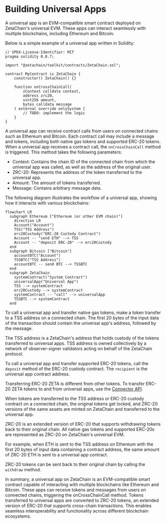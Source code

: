 
# Building Universal Apps

A universal app is an EVM-compatible smart contract deployed on ZetaChain's
universal EVM. These apps can interact seamlessly with multiple blockchains,
including Ethereum and Bitcoin.

Below is a simple example of a universal app written in Solidity:

```solidity
// SPDX-License-Identifier: MIT
pragma solidity 0.8.7;

import "@zetachain/toolkit/contracts/ZetaChain.sol";

contract MyContract is ZetaChain {
    constructor() ZetaChain() {}

    function onCrossChainCall(
        zContext calldata context,
        address zrc20,
        uint256 amount,
        bytes calldata message
    ) external override onlySystem {
        // TODO: implement the logic
    }
}
```

A universal app can receive contract calls from users on connected chains such
as Ethereum and Bitcoin. Each contract call may include a message and tokens,
including both native gas tokens and supported ERC-20 tokens. When a universal
app receives a contract call, the `onCrossChainCall` method is triggered. This
method takes the following parameters:

* Context: Contains the chain ID of the connected chain from which the universal
  app was called, as well as the address of the original user.
* ZRC-20: Represents the address of the token transferred to the universal app.
* Amount: The amount of tokens transferred.
* Message: Contains arbitrary message data.

The following diagram illustrates the workflow of a universal app, showing how
it interacts with various blockchains:

```mermaid
flowchart LR
  subgraph Ethereum ["Ethereum (or other EVM chain)"]
    direction LR
    Account("Account")
    TSS("TSS Address")
    erc20Custody("ERC-20 Custody Contract")
    Account -- "send ETH" --> TSS
    Account -- "deposit ERC-20" --> erc20Custody
  end
  subgraph Bitcoin ["Bitcoin"]
    accountBTC("Account")
    TSSBTC("TSS Address")
    accountBTC -- send BTC --> TSSBTC
  end
  subgraph ZetaChain
    systemContract("System Contract")
    universalApp("Universal App")
    TSS --> systemContract
    erc20Custody --> systemContract
    systemContract -- "call" --> universalApp
    TSSBTC --> systemContract
  end
```

To call a universal app and transfer native gas tokens, make a token transfer to
a TSS address on a connected chain. The first 20 bytes of the input data of the
transaction should contain the universal app's address, followed by the message.

The TSS address is a ZetaChain's address that holds custody of the tokens
transferred to universal apps. TSS address is owned collectively by a network of
observer-signer validators acting on behalf of the ZetaChain protocol.

To call a universal app and transfer supported ERC-20 tokens, call the `deposit`
method of the ERC-20 custody contract. The `recipient` is the universal app
contract address.

<Alert> Transferring ERC-20 ZETA is different from other tokens. To transfer
ERC-20 ZETA tokens to and from universal apps, use the [Connector
API](./connector).</Alert>

When tokens are transferred to the TSS address or ERC-20 custody contract on a
connected chain, the original tokens get locked, and ZRC-20 versions of the same
assets are minted on ZetaChain and transferred to the universal app.

ZRC-20 is an extended version of ERC-20 that supports withdrawing tokens back to
their original chain. All native gas tokens and supported ERC-20s are
represented as ZRC-20 on ZetaChain's universal EVM.

For example, when ETH is sent to the TSS address on Ethereum with the first 20
bytes of input data containing a contract address, the same amount of ZRC-20 ETH
is sent to a universal app contract.

ZRC-20 tokens can be sent back to their original chain by calling the `withdraw`
method.

In summary, a universal app on ZetaChain is an EVM-compatible smart contract
capable of interacting with multiple blockchains like Ethereum and Bitcoin.
These apps can receive tokens and messages from users on connected chains,
triggering the onCrossChainCall method. Tokens transferred to universal apps are
converted to ZRC-20 tokens, an extended version of ERC-20 that supports
cross-chain transactions. This enables seamless interoperability and
functionality across different blockchain ecosystems.